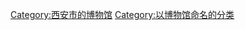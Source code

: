 {{catmore|西安碑林博物馆}}

[[Category:西安市的博物馆|Category:西安市的博物馆]]
[[Category:以博物馆命名的分类|Category:以博物馆命名的分类]]